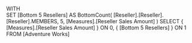 WITH   
SET [Bottom 5 Resellers] AS
	BottomCount( [Reseller].[Reseller].[Reseller].MEMBERS,
			      5,
			     [Measures].[Reseller Sales Amount] )
SELECT
	{ [Measures].[Reseller Sales Amount] } ON 0,
	{ [Bottom 5 Resellers] } ON 1
FROM
	[Adventure Works]

